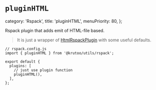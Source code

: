 # `pluginHTML`

  category: 'Rspack',
  title: 'pluginHTML',
  menuPriority: 80,
};

Rspack plugin that adds emit of HTML-file based.

> It is just a wrapper of [HtmlRspackPlugin](https://rspack.dev/plugins/rspack/html-rspack-plugin) with some useful defaults.

```tsx
// rspack.config.js
import { pluginHTML } from '@krutoo/utils/rspack';

export default {
  plugins: [
    // just use plugin function
    pluginHTML(),
  ],
};
```
